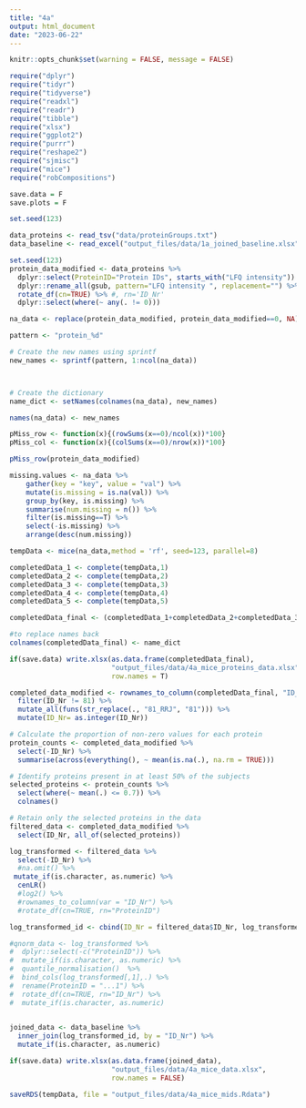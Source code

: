 ```yaml
---
title: "4a"
output: html_document
date: "2023-06-22"
---
```


```r
knitr::opts_chunk$set(warning = FALSE, message = FALSE) 
```


```r
require("dplyr")
require("tidyr")
require("tidyverse")
require("readxl")
require("readr")
require("tibble")
require("xlsx")
require("ggplot2")
require("purrr")
require("reshape2")
require("sjmisc")
require("mice")
require("robCompositions")

save.data = F
save.plots = F

set.seed(123)
```

```r
data_proteins <- read_tsv("data/proteinGroups.txt")
data_baseline <- read_excel("output_files/data/1a_joined_baseline.xlsx")
```

```r
set.seed(123)
protein_data_modified <- data_proteins %>% 
  dplyr::select(ProteinID="Protein IDs", starts_with("LFQ intensity")) %>% 
  dplyr::rename_all(gsub, pattern="LFQ intensity ", replacement="") %>% 
  rotate_df(cn=TRUE) %>% #, rn='ID_Nr'
  dplyr::select(where(~ any(. != 0))) 

na_data <- replace(protein_data_modified, protein_data_modified==0, NA)

pattern <- "protein_%d"

# Create the new names using sprintf
new_names <- sprintf(pattern, 1:ncol(na_data))



# Create the dictionary
name_dict <- setNames(colnames(na_data), new_names)

names(na_data) <- new_names

```




```r
pMiss_row <- function(x){(rowSums(x==0)/ncol(x))*100}
pMiss_col <- function(x){(colSums(x==0)/nrow(x))*100}
```
```r
pMiss_row(protein_data_modified)
```

```r
missing.values <- na_data %>%
    gather(key = "key", value = "val") %>%
    mutate(is.missing = is.na(val)) %>%
    group_by(key, is.missing) %>%
    summarise(num.missing = n()) %>%
    filter(is.missing==T) %>%
    select(-is.missing) %>%
    arrange(desc(num.missing)) 
```


```r
tempData <- mice(na_data,method = 'rf', seed=123, parallel=8)
```

```r
completedData_1 <- complete(tempData,1)
completedData_2 <- complete(tempData,2)
completedData_3 <- complete(tempData,3)
completedData_4 <- complete(tempData,4)
completedData_5 <- complete(tempData,5)
```

```r
completedData_final <- (completedData_1+completedData_2+completedData_3+completedData_4+completedData_5)/5
```

```r
#to replace names back
colnames(completedData_final) <- name_dict
```

```r
if(save.data) write.xlsx(as.data.frame(completedData_final), 
                         "output_files/data/4a_mice_proteins_data.xlsx", 
                         row.names = T)
```

```r
completed_data_modified <- rownames_to_column(completedData_final, "ID_Nr") %>%
  filter(ID_Nr != 81) %>%                                                       #removing 81 and replacing it with 81_RRJ
  mutate_all(funs(str_replace(., "81_RRJ", "81"))) %>%                          # (Rosa's version)
  mutate(ID_Nr= as.integer(ID_Nr))
```


```r
# Calculate the proportion of non-zero values for each protein
protein_counts <- completed_data_modified %>%
  select(-ID_Nr) %>% 
  summarise(across(everything(), ~ mean(is.na(.), na.rm = TRUE)))

# Identify proteins present in at least 50% of the subjects
selected_proteins <- protein_counts %>%
  select(where(~ mean(.) <= 0.7)) %>%
  colnames()

# Retain only the selected proteins in the data
filtered_data <- completed_data_modified %>%
  select(ID_Nr, all_of(selected_proteins))

log_transformed <- filtered_data %>%
  select(-ID_Nr) %>% 
  #na.omit() %>% 
 mutate_if(is.character, as.numeric) %>% 
  cenLR()
  #log2() %>% 
  #rownames_to_column(var = "ID_Nr") %>% 
  #rotate_df(cn=TRUE, rn="ProteinID")

log_transformed_id <- cbind(ID_Nr = filtered_data$ID_Nr, log_transformed$x.clr)

#qnorm_data <- log_transformed %>%
#  dplyr::select(-c("ProteinID")) %>% 
#  mutate_if(is.character, as.numeric) %>%                                       
#  quantile_normalisation()  %>%                                                  
#  bind_cols(log_transformed[,1],.) %>% 
#  rename(ProteinID = "...1") %>%                                            #adding back proteinIDs
#  rotate_df(cn=TRUE, rn="ID_Nr") %>% 
#  mutate_if(is.character, as.numeric)
  
```


```r
joined_data <- data_baseline %>% 
  inner_join(log_transformed_id, by = "ID_Nr") %>% 
  mutate_if(is.character, as.numeric)

if(save.data) write.xlsx(as.data.frame(joined_data), 
                         "output_files/data/4a_mice_data.xlsx", 
                         row.names = FALSE)
```

```r
saveRDS(tempData, file = "output_files/data/4a_mice_mids.Rdata")
```






